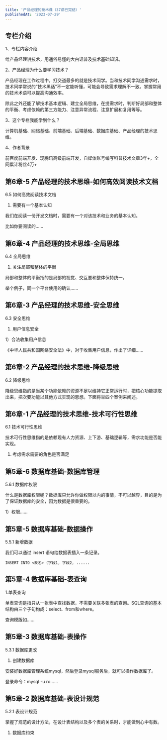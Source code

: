 ```yaml
---
title: '产品经理的技术课（37讲已完结）'
publishedAt: '2023-07-29'
---
```


## 专栏介绍

1、专栏内容介绍

给产品经理讲技术，用通俗易懂的大白话普及技术基础知识。

2、产品经理为什么要学习技术？

产品经理在工作过程中，打交道最多的就是技术同学。当和技术同学沟通需求时，技术同学常说的“技术黑话”不一定能听懂，可能会导致需求理解不一致。掌握常用的技术术语可以提高沟通效率。

除此之外还能了解技术基本逻辑、建立全局思维，在提需求时，判断好局部和整体的平衡、考虑依赖的第三方能力、注意异常流程、注意扩展和复用等等。

3、这个专栏我能学到什么？

计算机基础、网络基础、前端基础、后端基础、数据库基础、产品经理的技术思维。

4、作者背景

前百度前端开发、现腾讯高级前端开发，自媒体账号编写科普技术文章3年+，全网累计粉丝4万+



## 第6章-5 产品经理的技术思维-如何高效阅读技术文档
6.5 如何高效阅读技术文档

1. 需要有一个基本认知

我们在阅读一份开发文档时，需要有一个对该技术和业务的基本认知。

比如你要阅读的......

## 第6章-4 产品经理的技术思维-全局思维
6.4 全局思维

1. 关注局部和整体的平衡

局部和整体的平衡指的是局部的视觉、交互要和整体保持统一。

举个例子，同一个平台使用的确认......

## 第6章-3 产品经理的技术思维-安全思维

6.3 安全思维

1. 用户信息安全

1）合法收集用户信息

《中华人民共和国网络安全法》中，对于收集用户信息，作出了详细......

## 第6章-2 产品经理的技术思维-降级思维

6.2 降级思维

降级思维指的是当某个功能依赖的资源不足以维持它正常运行时，把核心功能提取出来，把次要功能以其他方式实现的思想。下面将举四个案例来阐述。

## 第6章-1 产品经理的技术思维-技术可行性思维
6.1 技术可行性思维

技术可行性思维指的是依赖现有人力资源、上下游、基础逻辑等，需求功能是否能实现。

1. 考虑需求需要的角色是否满足

## 第5章-6 数据库基础-数据库管理
5.6.1 数据库权限

什么是数据库权限呢？数据库只允许你做权限以内的事情，不可以越界，目的是为了保证数据库的安全，因为数据是很重要的。

1）权限......

## 第5章-5 数据库基础-数据操作
5.5.1 新增数据

我们可以通过 insert 语句给数据表插入一条记录。
```
INSERT INTO <表名> (字段1, 字段2, ......
```

## 第5章-4 数据库基础-表查询

1.单表查询

单表查询是指只从一张表中查找数据，不需要关联多张表的查询。SQL查询的基本结构由三个子句构成：select、from和where。

查询模版如......

## 第5章-3 数据库基础-表操作
5.3.1 数据库更改

1. 创建数据库

安装好数据库管理系统mysql，然后登录mysql服务后，就可以操作数据库了。

登录命令：mysql -u ro......

## 第5章-2 数据库基础-表设计规范
5.2.1 表设计规范

掌握了规范的设计方法，在设计表结构以及多个表的关系时，才能做到心中有数。

1. 数据库约束
